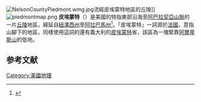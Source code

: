 [[Image:NelsonCountyPiedmont.wmg.jpg|right]]流經皮埃蒙特地區的丘陵]]
[[Image:piedmontmap.png|thumb]]
'''皮埃蒙特'''（{{lang-en|Piedmont}}）是美國的特指東部沿海至[[阿巴拉契亞山脈|阿巴拉契亞山脈]]的一片[[丘陵|丘陵]]地區，​​綿延自[[紐澤西州|紐澤西州]]至[[阿拉巴馬州|阿拉巴馬州]]<ref>{{cite web|title=Geographic Regions of Georgia|url=http://georgiainfo.galileo.usg.edu/topics/geography/article/geographic-regions-of-georgia|website=Georgia Info|publisher=Digital Library of Georgia|accessdate=December 24, 2014|archive-date=2016-02-01|archive-url=https://web.archive.org/web/20160201235248/http://georgiainfo.galileo.usg.edu/topics/geography/article/geographic-regions-of-georgia|dead-url=no}}</ref>。「皮埃蒙特」一詞源於[[法國|法國]]，意指山腳下的地區，同樣使用這詞的還有義大利的[[皮埃蒙特|皮埃蒙特]]省，該區為一塊緊靠[[阿爾卑斯山|阿爾卑斯山]]的低地。

==参考文献==
{{reflist}}
[[Category:美國地理|Category:美國地理]]
